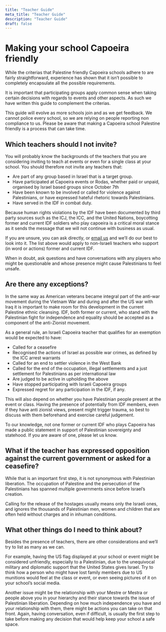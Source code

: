 ```yaml
---
title: "Teacher Guide"
meta_title: "Teacher Guide"
description: "Teacher Guide"
draft: false
---
```


# Making your school Capoeira friendly

While the criterias that Palestine friendly Capoeira schools adhere to are fairly straightforward, experience has shown that it isn’t possible to completely encapsulate all the possible requirements.

It is important that participating groups apply common sense when taking certain decisions with regards to events and other aspects. As such we have written this guide to complement the criterias.

This guide will evolve as more schools join and as we get feedback. We cannot police every school, so we are relying on people reporting non compliance to us. Please be aware that making a Capoeira school Palestine friendly is a process that can take time.

## Which teachers should I not invite?

You will probably know the backgrounds of the teachers that you are considering inviting to teach at events or even for a single class at your school. You should therefore not invite any teachers that:

- Are part of any group based in Israel that is a target group.
- Have participated at Capoeira events or Rodas, whether paid or unpaid, organised by Israel based groups since October 7th
- Have been known to be involved or called for violence against Palestinians, or have expressed hateful rhetoric towards Palestinians.
- Have served in the IDF in combat duty.

Because human rights violations by the IDF have been documented by third party sources such as the ICJ, the ICC, and the United Nations, boycotting former and current IDF soldiers who play capoeira is a critical moral stance as it sends the message that we will not continue with business as usual.

If you are unsure, you can ask directly, or <a href="mailto:randallbambuduval@gmail.com" target="_blank">email us</a> and we’ll do our best to look into it. The list above would apply to non-Israeli teachers who support (in word or actions) former and current IDF.

When in doubt, ask questions and have conversations with any players who might be questionable and whose presence might cause Palestinians to feel unsafe.

## Are there any exceptions?

In the same way as American veterans became integral part of the anti-war movement during the Vietnam War and during and after the US war with Iraq it is important to make room for this development in the current Palestine ethnic cleansing. IDF, both former or current, who stand with the Palestinian fight for independence and equality should be accepted as a component of the anti-Zionist movement.

As a general rule, an Israeli Capoeira teacher that qualifies for an exemption would be expected to have:

- Called for a ceasefire
- Recognised the actions of Israel as possible war crimes, as defined by the ICC arrest warrants
- Called for an end to settler violence in the West Bank
- Called for the end of the occupation, illegal settlements and a just settlement for Palestinians as per international law
- Are judged to be active in upholding the above
- Have stopped participating with Israeli Capoeira groups
- Expressed regret for any participation in the IDF, if any.

This will also depend on whether you have Palestinian people present at the event or class. Having the presence of potentially from IDF members, even if they have anti zionist views, present might trigger trauma, so best to discuss with them beforehand and exercise careful judgement.

To our knowledge, not one former or current IDF who plays Capoeira has made a public statement in support of Palestinian sovereignty and statehood. If you are aware of one, please let us know.

## What if the teacher has expressed opposition against the current government or asked for a ceasefire?

While that is an important first step, it is not synonymous with Palestinian liberation. The occupation of Palestine and the persecution of the Palestinians has spanned multiple governments since before Israel’s creation.

Calling for the release of the hostages usually means only the Israeli ones, and ignores the thousands of Palestinian men, women and children that are often held without charges and in inhuman conditions.

## What other things do I need to think about?

Besides the presence of teachers, there are other considerations and we’ll try to list as many as we can.

For example, having the US flag displayed at your school or event might be considered unfriendly, especially to a Palestinian, due to the unequivocal military and diplomatic support that the United States gives Israel. Try to think how a person who might have lost family members due to US munitions would feel at the class or event, or even seeing pictures of it on your school’s social media.

Another issue might be the relationship with your Mestre or Mestra or people above you in your hierarchy and their stance towards the issue of Palestinian liberation. Depending on how much independence you have and your relationship with them, there might be actions you can take on that front. Again, having conversation, even if difficult, is usually the first step to take before making any decision that would help keep your school a safe space.
